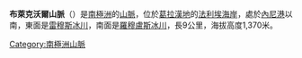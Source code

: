 {{expand|time=2016-12-07T04:51:27+00:00}}
{{unreferenced|time=2016-12-07T04:51:27+00:00}}
{{Coord|68|22|S|66|48|W|source:GNIS|display=title}}

'''布萊克沃爾山脈'''（{{lang-en|Blackwall Mountains}}）是[[南極洲|南極洲]]的[[山脈|山脈]]，位於[[葛拉漢地|葛拉漢地]]的[[法利埃海岸|法利埃海岸]]，處於[[內尼港|內尼港]]以南，東面是[[雷穆斯冰川|雷穆斯冰川]]，南面是[[羅穆盧斯冰川|羅穆盧斯冰川]]，長9公里，海拔高度1,370米。

{{DEFAULTSORT:Blackwall Mountains}}
[[Category:南極洲山脈|Category:南極洲山脈]]


{{FallièresCoast-geo-stub}}